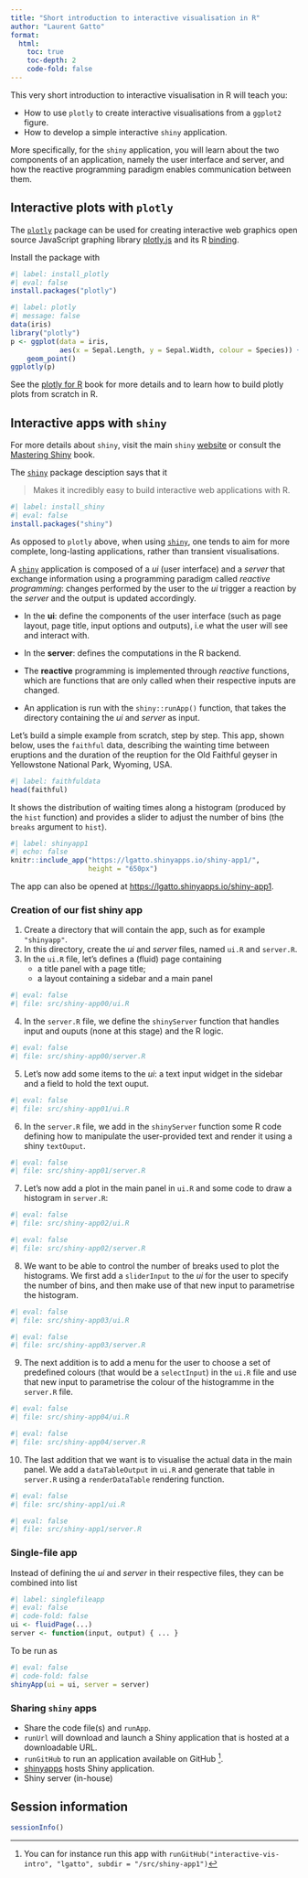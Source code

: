 ```yaml
---
title: "Short introduction to interactive visualisation in R"
author: "Laurent Gatto"
format:
  html:
    toc: true
    toc-depth: 2
    code-fold: false
---
```


```{=html}
<style>
pre.output-code {
  background-color: #f8f9fa;
}
</style>
```

This very short introduction to interactive visualisation in R will teach you:

-   How to use `plotly` to create interactive visualisations from a `ggplot2` figure.
-   How to develop a simple interactive `shiny` application.

More specifically, for the `shiny` application, you will learn about
the two components of an application, namely the user interface and
server, and how the reactive programming paradigm enables
communication between them.

## Interactive plots with `plotly`

The [`plotly`](https://github.com/plotly/plotly.R) package can be used
for creating interactive web graphics open source JavaScript graphing
library [plotly.js](https://github.com/plotly/plotly.js) and its R
[binding](https://plotly.com/r/).

Install the package with

```r
#| label: install_plotly
#| eval: false
install.packages("plotly")
```

```r
#| label: plotly
#| message: false
data(iris)
library("plotly")
p <- ggplot(data = iris,
            aes(x = Sepal.Length, y = Sepal.Width, colour = Species)) +
    geom_point()
ggplotly(p)
```

See the [plotly for R](https://plotly-book.cpsievert.me/) book for
more details and to learn how to build plotly plots from scratch in R.

## Interactive apps with `shiny`

For more details about `shiny`, visit the main `shiny`
[website](https://shiny.rstudio.com/) or consult the [Mastering
Shiny](https://mastering-shiny.org/) book.

The [`shiny`](https://shiny.rstudio.com/) package desciption says that
it

> Makes it incredibly easy to build interactive web applications with
> R.


```r
#| label: install_shiny
#| eval: false
install.packages("shiny")
```

As opposed to `plotly` above, when using
[`shiny`](https://shiny.rstudio.com/), one tends to aim for more
complete, long-lasting applications, rather than transient
visualisations.

A [`shiny`](https://shiny.rstudio.com/) application is composed of a
*ui* (user interface) and a *server* that exchange information using a
programming paradigm called *reactive programming*: changes performed
by the user to the *ui* trigger a reaction by the *server* and the
output is updated accordingly.

-   In the **ui**: define the components of the user interface (such
    as page layout, page title, input options and outputs), i.e what
    the user will see and interact with.

-   In the **server**: defines the computations in the R backend.

-   The **reactive** programming is implemented through *reactive*
    functions, which are functions that are only called when their
    respective inputs are changed.

-   An application is run with the `shiny::runApp()` function, that
    takes the directory containing the *ui* and *server* as input.

Let's build a simple example from scratch, step by step. This app,
shown below, uses the `faithful` data, describing the wainting time
between eruptions and the duration of the reuption for the Old
Faithful geyser in Yellowstone National Park, Wyoming, USA.

```r
#| label: faithfuldata
head(faithful)
```

It shows the distribution of waiting times along a histogram (produced
by the `hist` function) and provides a slider to adjust the number of
bins (the `breaks` argument to `hist`).

```r
#| label: shinyapp1
#| echo: false
knitr::include_app("https://lgatto.shinyapps.io/shiny-app1/",
                   height = "650px")
```

The app can also be opened at
[https://lgatto.shinyapps.io/shiny-app1](https://lgatto.shinyapps.io/shiny-app1).

### Creation of our fist shiny app

1.  Create a directory that will contain the app, such as for example `"shinyapp"`.
2.  In this directory, create the *ui* and *server* files, named `ui.R` and `server.R`.
3.  In the `ui.R` file, let's defines a (fluid) page containing
    -   a title panel with a page title;
    -   a layout containing a sidebar and a main panel

```r
#| eval: false
#| file: src/shiny-app00/ui.R
```

4.  In the `server.R` file, we define the `shinyServer` function that handles input and ouputs (none at this stage) and the R logic.

```r
#| eval: false
#| file: src/shiny-app00/server.R
```

5.  Let's now add some items to the *ui*: a text input widget in the sidebar and a field to hold the text ouput.

```r
#| eval: false
#| file: src/shiny-app01/ui.R
```

6.  In the `server.R` file, we add in the `shinyServer` function some
    R code defining how to manipulate the user-provided text and
    render it using a shiny `textOuput`.

```r
#| eval: false
#| file: src/shiny-app01/server.R
```

7.  Let's now add a plot in the main panel in `ui.R` and some code to draw a histogram in `server.R`:

```r
#| eval: false
#| file: src/shiny-app02/ui.R
```

```r
#| eval: false
#| file: src/shiny-app02/server.R
```

8.  We want to be able to control the number of breaks used to plot
    the histograms. We first add a `sliderInput` to the *ui* for the
    user to specify the number of bins, and then make use of that new
    input to parametrise the histogram.

```r
#| eval: false
#| file: src/shiny-app03/ui.R
```

```r
#| eval: false
#| file: src/shiny-app03/server.R
```

9.  The next addition is to add a menu for the user to choose a set of
    predefined colours (that would be a `selectInput`) in the `ui.R`
    file and use that new input to parametrise the colour of the
    histogramme in the `server.R` file.

```r
#| eval: false
#| file: src/shiny-app04/ui.R
```

```r
#| eval: false
#| file: src/shiny-app04/server.R
```

10. The last addition that we want is to visualise the actual data in
    the main panel. We add a `dataTableOutput` in `ui.R` and generate
    that table in `server.R` using a `renderDataTable` rendering
    function.

```r
#| eval: false
#| file: src/shiny-app1/ui.R
```

```r
#| eval: false
#| file: src/shiny-app1/server.R
```


### Single-file app {.unnumbered}

Instead of defining the *ui* and *server* in their respective files,
they can be combined into list

```r
#| label: singlefileapp
#| eval: false
#| code-fold: false
ui <- fluidPage(...)
server <- function(input, output) { ... }
```

To be run as

```r
#| eval: false
#| code-fold: false
shinyApp(ui = ui, server = server)
```

### Sharing `shiny` apps {.unnumbered}

-   Share the code file(s) and `runApp`.
-   `runUrl` will download and launch a Shiny application that is hosted at a downloadable URL.
-   `runGitHub` to run an application available on GitHub [^1]. 
-   [shinyapps](http://wwwshinyapps.io) hosts Shiny application.
-   Shiny server (in-house)

[^1]: You can for instance run this app with 
      `runGitHub("interactive-vis-intro", "lgatto", subdir = "/src/shiny-app1")`

## Session information

```r
sessionInfo()
```
